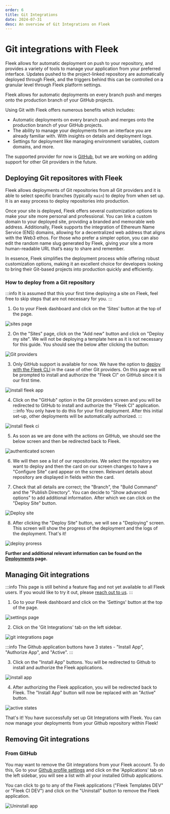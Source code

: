 ```yaml
---
order: 6
title: Git Integrations
date: 2024-07-31
desc: An overview of Git Integrations on Fleek
---
```


# Git integrations with Fleek

Fleek allows for automatic deployment on push to your repository, and provides a variety of tools to manage your application from your preferred interface.
Updates pushed to the project-linked repository are automatically deployed through Fleek, and the triggers behind this can be controlled on a granular level through Fleek platform settings.

Fleek allows for automatic deployments on every branch push and merges onto the production branch of your GitHub projects.

Using Git with Fleek offers numerous benefits which includes:

- Automatic deployments on every branch push and merges onto the production branch of your GitHub projects.
- The ability to manage your deployments from an interface you are already familiar with. With insights on details and deployment logs.
- Settings for deployment like managing environment variables, custom domains, and more.

The supported provider for now is [GitHub](https://github.com/), but we are working on adding support for other Git providers in the future.

## Deploying Git repositores with Fleek

Fleek allows deployments of Git repositories from all Git providers and it is able to select specific branches (typically `main`) to deploy from when set up.
It is an easy process to deploy repositories into production.

Once your site is deployed, Fleek offers several customization options to make your site more personal and professional. You can link a custom domain to your deployed site, providing a branded and memorable web address. Additionally, Fleek supports the integration of Ethereum Name Service (ENS) domains, allowing for a decentralized web address that aligns with the Web3 ethos. For those who prefer a simpler option, you can also edit the random name slug generated by Fleek, giving your site a more human-readable URL that’s easy to share and remember.

In essence, Fleek simplifies the deployment process while offering robust customization options, making it an excellent choice for developers looking to bring their Git-based projects into production quickly and efficiently.

### How to deploy from a Git repository

:::info
It is assumed that this your first time deploying a site on Fleek, feel free to skip steps that are not necessary for you.
:::

1. Go to your Fleek dashboard and click on the 'Sites' button at the top of the page.

![sites page](./sites-page.webp)

2. On the "Sites" page, click on the "Add new" button and click on "Deploy my site". We will not be deploying a template here as it is not necessary for this guide. You should see the below after clicking the button:

![Git providers](./git-providers.webp)

3. Only GitHub support is available for now. We have the option to [deploy with the Fleek CLI](/docs/cli/sites) in the case of other Git providers. On this page we will be prompted to install and authorize the "Fleek CI" on GitHub since it is our first time.

![install fleek app](./install-app.webp)

4. Click on the "GitHub" option in the Git providers screen and you will be redirected to GitHub to install and authorize the "Fleek CI" application.
   :::info
   You only have to do this for your first deployment. After this initial set-up, other deployments will be automatically authorized.
   :::

![install fleek ci](./fleek-ci-img.webp)

5. As soon as we are done with the actions on GitHub, we should see the below screen and then be redirected back to Fleek.

![authenticated screen](./authenticated.webp)

6. We will then see a list of our repositories. We select the repository we want to deploy and then the card on our screen changes to have a "Configure Site" card appear on the screen. Relevant details about repository are displayed in fields within the card.

7. Check that all details are correct; the "Branch", the "Build Command" and the "Publish Directory". You can decide to "Show advanced options" to add additional information. After which we can click on the "Deploy Site" button.

![Deploy site](./deploy-site.webp)

8. After clicking the "Deploy Site" button, we will see a "Deploying" screen. This screen will show the progress of the deployment and the logs of the deployment. That's it!

![deploy proress](./deploy-progress.webp)

**Further and additional relevant information can be found on the [Deployments](/docs/platform/deployments) page.**

## Managing Git integrations

:::info
This page is still behind a feature flag and not yet available to all Fleek users. If you would like to try it out, please [reach out to us](https://fleek.xyz/requests/new/).
:::

1. Go to your Fleek dashboard and click on the 'Settings' button at the top of the page.

![settings page](./settings.webp)

2. Click on the 'Git Integrations' tab on the left sidebar.

![git integrations page](./inactive-integrations.webp)

:::info
The Github application buttons have 3 states - "Install App", "Authorize App", and "Active".
:::

3. Click on the "Install App" buttons. You will be redirected to Github to install and authorize the Fleek applications.

![install app](./authorize-button-stuff.webp)

4. After authorizing the Fleek application, you will be redirected back to Fleek. The "Install App" button will now be replaced with an "Active" button.

![active states](./git-integration.webp)

That's it! You have successfully set up Git Integrations with Fleek. You can now manage your deployments from your Github repository within Fleek!

## Removing Git integrations

### From GitHub

You may want to remove the Git integrations from your Fleek account. To do this, Go to your [Github profile settings](https://github.com/settings/profile) and click on the 'Applications' tab on the left sidebar, you will see a list with all your installed Github applications.

You can click to go to any of the Fleek applications ("Fleek Templates DEV" or "Fleek CI DEV") and click on the "Uninstall" button to remove the Fleek application.

![Uninstall app](./danger-zone.webp)
